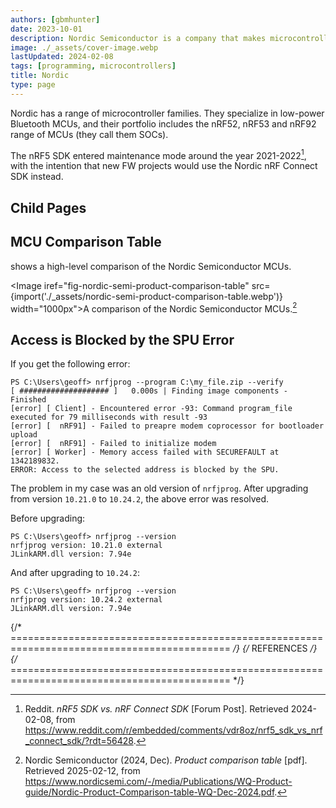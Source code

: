 ```yaml
---
authors: [gbmhunter]
date: 2023-10-01
description: Nordic Semiconductor is a company that makes microcontrollers (SoCs) and other electronic components. This section covers the Nordic nRF53 and nRF54 MCUs as well as nRF Connect.
image: ./_assets/cover-image.webp
lastUpdated: 2024-02-08
tags: [programming, microcontrollers]
title: Nordic
type: page
---
```


Nordic has a range of microcontroller families. They specialize in low-power Bluetooth MCUs, and their portfolio includes the nRF52, nRF53 and nRF92 range of MCUs (they call them SOCs).

The nRF5 SDK entered maintenance mode around the year 2021-2022[^reddit-embedded-nrf5-sdk-vs-nrf-connect-sdk], with the intention that new FW projects would use the Nordic nRF Connect SDK instead.

## Child Pages

<ChildPages />

## MCU Comparison Table

<IRef iref="fig-nordic-semi-product-comparison-table" /> shows a high-level comparison of the Nordic Semiconductor MCUs.

<Image iref="fig-nordic-semi-product-comparison-table" src={import('./_assets/nordic-semi-product-comparison-table.webp')} width="1000px">A comparison of the Nordic Semiconductor MCUs.[^nordic-semi-product-comparison-table]</Image>

## Access is Blocked by the SPU Error

If you get the following error:

```batch
PS C:\Users\geoff> nrfjprog --program C:\my_file.zip --verify
[ #################### ]   0.000s | Finding image components - Finished
[error] [ Client] - Encountered error -93: Command program_file executed for 79 milliseconds with result -93
[error] [  nRF91] - Failed to preapre modem coprocessor for bootloader upload
[error] [  nRF91] - Failed to initialize modem
[error] [ Worker] - Memory access failed with SECUREFAULT at 1342189832.
ERROR: Access to the selected address is blocked by the SPU.
```

The problem in my case was an old version of `nrfjprog`. After upgrading from version `10.21.0` to `10.24.2`, the above error was resolved.

Before upgrading:

```batch
PS C:\Users\geoff> nrfjprog --version
nrfjprog version: 10.21.0 external
JLinkARM.dll version: 7.94e
```

And after upgrading to `10.24.2`:

```batch
PS C:\Users\geoff> nrfjprog --version
nrfjprog version: 10.24.2 external
JLinkARM.dll version: 7.94e
```

{/* ============================================================================================ */}
{/* REFERENCES */}
{/* ============================================================================================ */}

[^reddit-embedded-nrf5-sdk-vs-nrf-connect-sdk]: Reddit. _nRF5 SDK vs. nRF Connect SDK_ [Forum Post]. Retrieved 2024-02-08, from https://www.reddit.com/r/embedded/comments/vdr8oz/nrf5_sdk_vs_nrf_connect_sdk/?rdt=56428.
[^nordic-semi-product-comparison-table]: Nordic Semiconductor (2024, Dec). _Product comparison table_ [pdf]. Retrieved 2025-02-12, from https://www.nordicsemi.com/-/media/Publications/WQ-Product-guide/Nordic-Product-Comparison-table-WQ-Dec-2024.pdf.
